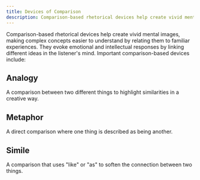 ```yaml
---
title: Devices of Comparison
description: Comparison-based rhetorical devices help create vivid mental images, making complex concepts easier to understand by relating them to familiar experiences
---
```


Comparison-based rhetorical devices help create vivid mental images, making complex concepts easier to understand by relating them to familiar experiences. They evoke emotional and intellectual responses by linking different ideas in the listener's mind. Important comparison-based devices include:

## Analogy
A comparison between two different things to highlight similarities in a creative way.
## Metaphor
A direct comparison where one thing is described as being another.
## Simile
A comparison that uses "like" or "as" to soften the connection between two things.